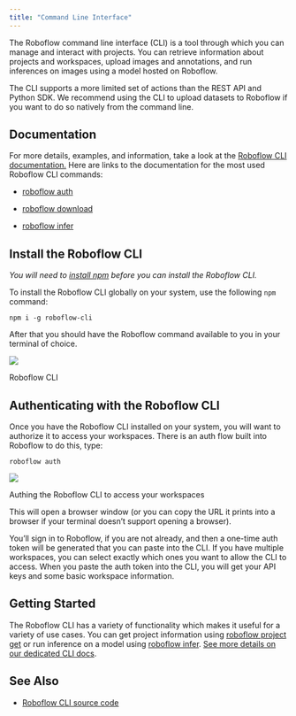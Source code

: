 ```yaml
---
title: "Command Line Interface"
---
```


The Roboflow command line interface (CLI) is a tool through which you can manage and interact with projects. You can retrieve information about projects and workspaces, upload images and annotations, and run inferences on images using a model hosted on Roboflow.

The CLI supports a more limited set of actions than the REST API and Python SDK. We recommend using the CLI to upload datasets to Roboflow if you want to do so natively from the command line. 

## Documentation

For more details, examples, and information, take a look at the [Roboflow CLI documentation.](/api-reference/install-cli/roboflow-cli-documentation) Here are links to the documentation for the most used Roboflow CLI commands:

* [roboflow auth](/api-reference/install-cli/roboflow-cli-documentation#roboflow-auth)

* [roboflow download](/api-reference/install-cli/roboflow-cli-documentation#roboflow-download)

* [roboflow infer](/api-reference/install-cli/roboflow-cli-documentation#roboflow-infer)

## Install the Roboflow CLI

_You will need to_ [_install npm_](https://docs.npmjs.com/downloading-and-installing-node-js-and-npm) _before you can install the Roboflow CLI._

To install the Roboflow CLI globally on your system, use the following `npm` command:

`npm i -g roboflow-cli`

After that you should have the Roboflow command available to you in your terminal of choice.

![](/images/api-reference/Screen%20Shot%202022-10-13%20at%2010.52.32%20AM.png)

Roboflow CLI

## Authenticating with the Roboflow CLI

Once you have the Roboflow CLI installed on your system, you will want to authorize it to access your workspaces. There is an auth flow built into Roboflow to do this, type:

```
roboflow auth
```

![](/images/api-reference/cli-auth.png)

Authing the Roboflow CLI to access your workspaces

This will open a browser window (or you can copy the URL it prints into a browser if your terminal doesn’t support opening a browser).

You’ll sign in to Roboflow, if you are not already, and then a one-time auth token will be generated that you can paste into the CLI. If you have multiple workspaces, you can select exactly which ones you want to allow the CLI to access. When you paste the auth token into the CLI, you will get your API keys and some basic workspace information. 

## Getting Started

The Roboflow CLI has a variety of functionality which makes it useful for a variety of use cases. You can get project information using [roboflow project get](/api-reference/install-cli/roboflow-cli-documentation#roboflow-project-get) or run inference on a model using [roboflow infer](/api-reference/install-cli/roboflow-cli-documentation#roboflow-infer). [See more details on our dedicated CLI docs](/api-reference/install-cli/roboflow-cli-documentation).

## See Also

* [Roboflow CLI source code](https://github.com/roboflow/roboflow-cli)